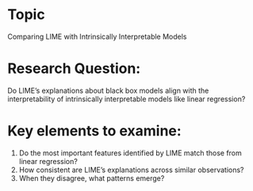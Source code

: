 # Topic

Comparing LIME with Intrinsically Interpretable Models

# Research Question:

Do LIME's explanations about black box models align with the interpretability of intrinsically interpretable models like linear regression?

# Key elements to examine: 
1. Do the most important features identified by LIME match those from linear regression?
2. How consistent are LIME's explanations across similar observations?
3. When they disagree, what patterns emerge?

